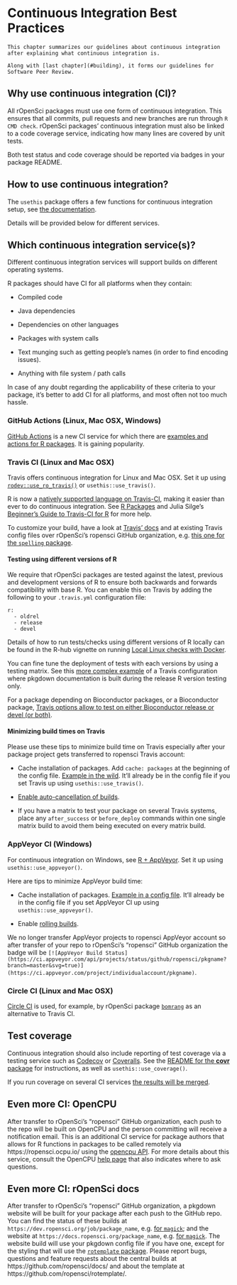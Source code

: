 # Continuous Integration Best Practices {#ci}

```block
This chapter summarizes our guidelines about continuous integration after explaining what continuous integration is.

Along with [last chapter](#building), it forms our guidelines for Software Peer Review.
```

## Why use continuous integration (CI)?

All rOpenSci packages must use one form of continuous integration. This ensures that all commits, pull requests and new branches are run through `R CMD check`. rOpenSci packages' continuous integration must also be linked to a code coverage service, indicating how many lines are covered by unit tests.

Both test status and code coverage should be reported via badges in your package README.

## How to use continuous integration?

The `usethis` package offers a few functions for continuous integration setup, see [the documentation](https://usethis.r-lib.org/reference/ci.html).

Details will be provided below for different services.

## Which continuous integration service(s)? {#whichci}

Different continuous integration services will support builds on different operating systems.

R packages should have CI for all platforms when they contain:

* Compiled code

* Java dependencies

* Dependencies on other languages

* Packages with system calls

* Text munging such as getting people's names (in order to find encoding issues).

* Anything with file system / path calls

In case of any doubt regarding the applicability of these criteria to your package, it's better to add CI for all platforms, and most often not too much hassle.

### GitHub Actions (Linux, Mac OSX, Windows)

[GitHub Actions](https://github.com/features/actions) is a new CI service for which there are [examples and actions for R packages](https://github.com/r-lib/actions/).
It is gaining popularity.

### Travis CI (Linux and Mac OSX)

Travis offers continuous integration for Linux and Mac OSX. Set it up using [`rodev::use_ro_travis()`](https://docs.ropensci.org/rodev/reference/use_ro_travis.html) or `usethis::use_travis()`.

R is now a [natively supported language on Travis-CI](https://blog.travis-ci.com/2015-02-26-test-your-r-applications-on-travis-ci/), making it easier than ever to do continuous integration. See [R Packages](http://marker.to/NEr8Bd) and Julia Silge's [Beginner's Guide to Travis-CI for R](https://juliasilge.com/blog/Beginners-Guide-to-Travis/) for more help.

To customize your build, have a look at [Travis' docs](https://docs.travis-ci.com/user/languages/r/) and at existing Travis config files over rOpenSci's ropensci GitHub organization, e.g. [this one for the `spelling` package](https://github.com/ropensci/spelling/blob/master/.travis.yml).

#### Testing using different versions of R

We require that rOpenSci packages are tested against the latest, previous and development versions of R to ensure both backwards and forwards compatibility with base R. You can enable this on Travis by adding the following to your `.travis.yml` configuration file:

```
r:
  - oldrel
  - release
  - devel
```
Details of how to run tests/checks using different versions of R locally can be found in the R-hub vignette on running [Local Linux checks with Docker](https://r-hub.github.io/rhub/articles/local-debugging.html). 

You can fine tune the deployment of tests with each versions by using a testing matrix. See this [more complex example](https://github.com/r-hub/rhub/blob/master/.travis.yml#L5) of a Travis configuration where pkgdown documentation is built during the release R version testing only.

For a package depending on Bioconductor packages, or a Bioconductor package, [Travis options allow to test on either Bioconductor release or devel (or both)](https://docs.travis-ci.com/user/languages/r/#bioconductor).

#### Minimizing build times on Travis

Please use these tips to minimize build time on Travis especially after your package project gets transferred to ropensci Travis account:

* Cache installation of packages. Add `cache: packages` at the beginning of the config file. [Example in the wild](https://github.com/ropensci/crul/blob/ee31c0128fd3279165360ef5ee2a1775ab00c82f/.travis.yml#L3). It'll already be in the config file if you set Travis up using `usethis::use_travis()`.

* [Enable auto-cancellation of builds](https://blog.travis-ci.com/2017-03-22-introducing-auto-cancellation).

* If you have a matrix to test your package on several Travis systems, place any `after_success` or `before_deploy` commands within one single matrix build to avoid them being executed on every matrix build.

### AppVeyor CI (Windows)

For continuous integration on Windows, see [R + AppVeyor](https://github.com/krlmlr/r-appveyor). Set it up using `usethis::use_appveyor()`.

Here are tips to minimize AppVeyor build time:

* Cache installation of packages. [Example in a config file](https://github.com/r-lib/usethis/blob/2c52c06373849d52f78a26c5a0e080f518a2f825/inst/templates/appveyor.yml#L13). It'll already be in the config file if you set AppVeyor CI up using `usethis::use_appveyor()`.

* Enable [rolling builds](https://www.appveyor.com/docs/build-configuration/#rolling-builds).

We no longer transfer AppVeyor projects to ropensci AppVeyor account so after transfer of your repo to rOpenSci's "ropensci" GitHub organization the badge will be `[![AppVeyor Build Status](https://ci.appveyor.com/api/projects/status/github/ropensci/pkgname?branch=master&svg=true)](https://ci.appveyor.com/project/individualaccount/pkgname)`.

### Circle CI (Linux and Mac OSX)

[Circle CI](https://circleci.com/) is used, for example, by rOpenSci package [`bomrang`](https://github.com/ropensci/bomrang) as an alternative to Travis CI.


## Test coverage {#coverage}

Continuous integration should also include reporting of test coverage via a testing service such as [Codecov](https://codecov.io/) or [Coveralls](https://coveralls.io/).  See the [README for the **covr** package](https://github.com/jimhester/covr) for instructions, as well
as `usethis::use_coverage()`. 

If you run coverage on several CI services [the results will be merged](https://docs.codecov.io/docs/merging-reports).

## Even more CI: OpenCPU

After transfer to rOpenSci's "ropensci" GitHub organization, each push to the repo will be built on OpenCPU and the person committing will receive a notification email. This is an additional CI service for package authors that allows for R functions in packages to be called remotely via https://ropensci.ocpu.io/ using the [opencpu API](https://www.opencpu.org/api.html#api-json). For more details about this service, consult the OpenCPU [help page](https://www.opencpu.org/help.html) that also indicates where to ask questions.

## Even more CI: rOpenSci docs {#rodocsci}

After transfer to rOpenSci's "ropensci" GitHub organization, a pkgdown website will be built for your package after each push to the GitHub repo. You can find the status of these builds at `https://dev.ropensci.org/job/package_name`, e.g. [for `magick`](https://dev.ropensci.org/job/magick); and the website at `https://docs.ropensci.org/package_name`, e.g. [for `magick`](https://docs.ropensci.org/magick). The website build will use your pkgdown config file if you have one, except for the styling that will use the [`rotemplate` package](https://docs.ropensci.org/rotemplate/). Please report bugs, questions and feature requests about the central builds at https://github.com/ropensci/docs/ and about the template at https://github.com/ropensci/rotemplate/.
